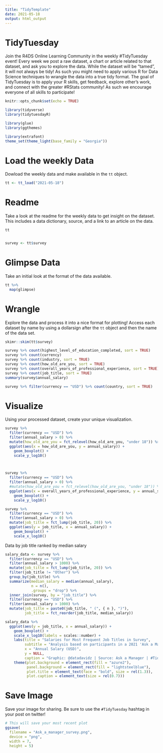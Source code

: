 ```yaml
---
title: "TidyTemplate"
date: 2021-05-18
output: html_output
---
```


# TidyTuesday

Join the R4DS Online Learning Community in the weekly #TidyTuesday event!
Every week we post a raw dataset, a chart or article related to that dataset, and ask you to explore the data.
While the dataset will be “tamed”, it will not always be tidy! As such you might need to apply various R for Data Science techniques to wrangle the data into a true tidy format.
The goal of TidyTuesday is to apply your R skills, get feedback, explore other’s work, and connect with the greater #RStats community!
As such we encourage everyone of all skills to participate!

```r

knitr::opts_chunk$set(echo = TRUE)

library(tidyverse)
library(tidytuesdayR)

library(glue)
library(ggthemes)

library(extrafont)
theme_set(theme_light(base_family = "Georgia"))

```

# Load the weekly Data

Dowload the weekly data and make available in the `tt` object.

```r

tt <- tt_load("2021-05-18")

```


# Readme

Take a look at the readme for the weekly data to get insight on the dataset.
This includes a data dictionary, source, and a link to an article on the data.

```r

tt


survey <- tt$survey
```


# Glimpse Data

Take an initial look at the format of the data available.

```r

tt %>% 
  map(glimpse)

```

# Wrangle

Explore the data and process it into a nice format for plotting! Access each dataset by name by using a dollarsign after the `tt` object and then the name of the data set.

```r
skimr::skim(tt$survey)

survey %>% count(highest_level_of_education_completed, sort = TRUE)
survey %>% count(currency)
survey %>% count(industry, sort = TRUE)
survey %>% count(how_old_are_you, sort = TRUE)
survey %>% count(overall_years_of_professional_experience, sort = TRUE)
survey %>% count(job_title, sort = TRUE)
summary(survey$annual_salary)

survey %>% filter(currency == "USD") %>% count(country, sort = TRUE)
```


# Visualize

Using your processed dataset, create your unique visualization.

```r
survey %>%
  filter(currency == "USD") %>%
  filter(annual_salary > 0) %>%
  mutate(how_old_are_you = fct_relevel(how_old_are_you, "under 18")) %>%
  ggplot(aes(x = how_old_are_you, y = annual_salary)) +
    geom_boxplot() +
    scale_y_log10()

  
```

```r
survey %>%
  filter(currency == "USD") %>%
  filter(annual_salary > 0) %>%
  #mutate(how_old_are_you = fct_relevel(how_old_are_you, "under 18")) %>%
  ggplot(aes(x = overall_years_of_professional_experience, y = annual_salary)) +
    geom_boxplot() +
    scale_y_log10()
```
```r
survey %>%
  filter(currency == "USD") %>%
  filter(annual_salary > 0) %>%
  mutate(job_title = fct_lump(job_title, 20)) %>%
  ggplot(aes(y = job_title, x = annual_salary)) +
    geom_boxplot() +
    scale_x_log10()
```
Data by job title ranked by median salary
```r
salary_data <- survey %>%
  filter(currency == "USD") %>%
  filter(annual_salary > 1000) %>%
  mutate(job_title = fct_lump(job_title, 20)) %>%
  filter(job_title != "Other") %>%
  group_by(job_title) %>%
  summarize(median_salary = median(annual_salary),
            n = n(),
            .groups = "drop") %>%
  inner_join(survey, by = "job_title") %>%
  filter(currency == "USD") %>%
  filter(annual_salary > 1000) %>%
  mutate(job_title = paste0(job_title, " (", { n }, ")"), 
         job_title = fct_reorder(job_title, median_salary))
```




```r
salary_data %>%
  ggplot(aes(y = job_title, x = annual_salary)) +
    geom_boxplot() +
    scale_x_log10(labels = scales::number) +
    labs(title = "Salaries for Most Frequent Job Titles in Survey",
         subtitle = "Analysis based on participants in a 2021 'Ask a Manager' survey",
         x = "Annual Salary (USD)",
         y = NULL,
         caption = "Graphic: @datadavidz | Source: Ask a Manager | #TidyTuesday") +
    theme(plot.background = element_rect(fill = "azure2"),
          panel.background = element_rect(fill = "lightsteelblue"),
          plot.title = element_text(face = "bold", size = rel(1.3)),
          plot.caption = element_text(size = rel(0.7)))
```


# Save Image

Save your image for sharing. Be sure to use the `#TidyTuesday` hashtag in your post on twitter! 

```r

# This will save your most recent plot
ggsave(
  filename = "Ask_a_manager_survey.png",
  device = "png",
  width = 7,
  height = 5)

```

